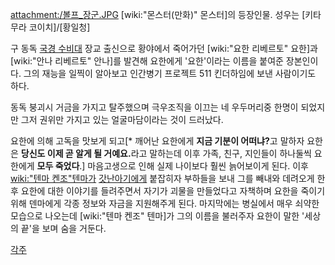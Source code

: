 attachment:/볼프_장군.JPG
[wiki:"몬스터(만화)" 몬스터]의 등장인물. 성우는 [키타무라 코이치]/[황일청]

구 동독 [[국경 수비대]] 장교 출신으로 황야에서 죽어가던 [wiki:"요한 리베르토" 요한]과 [wiki:"안나 리베르토" 안나]를 발견해 요한에게 '요한'이라는 이름을 붙여준 장본인이다. 그의 재능을 일찍이 알아보고 인간병기 프로젝트 511 킨더하임에 보낸 사람이기도 하다.

동독 붕괴시 거금을 가지고 탈주했으며 극우조직을 이끄는 네 우두머리중 한명이 되었지만 그저 권위만 가지고 있는 얼굴마담이라는 것이 드러났다.

요한에 의해 고독을 맛보게 되고[* 깨어난 요한에게 '''지금 기분이 어떠냐?'''고 말하자 요한은 '''당신도 이제 곧 알게 될 거예요.'''라고 말하는데 이후 가족, 친구, 지인들이 하나둘씩 요한에게 '''모두 죽었다'''.] 마음고생으로 인해 실제 나이보다 훨씬 늙어보이게 된다. 이후 [[wiki:"텐마 켄조"텐마]]가 [[갓난아기]]에게 붙잡히자 부하들을 보내 그를 빼내와 데려오게 한 후 요한에 대한 이야기를 들려주면서 자기가 괴물을 만들었다고 자책하며 요한을 죽이기위해 덴마에게 각종 정보와 자금을 지원해주게 된다. 마지막에는 병실에서 매우 쇠약한 모습으로 나오는데 [wiki:"텐마 켄조" 텐마]가 그의 이름을 불러주자 요한이 말한 '세상의 끝'을 보며 숨을 거둔다.

[[각주]]
